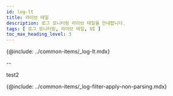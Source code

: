 ```yaml
---
id: log-lt
title: 라이브 테일
description: 로그 모니터링 라이브 테일을 안내합니다. 
tags: [ 로그 모니터링, 라이브 테일, UI ]
toc_max_heading_level: 3
---
```


{@include: ../common-items/_log-lt.mdx} 


--

test2

{@include: ../common-items/_log-filter-apply-non-parsing.mdx} 

